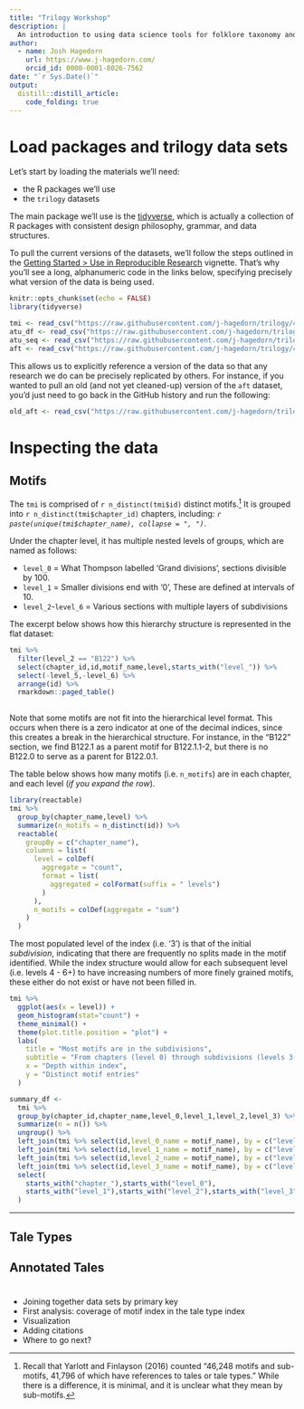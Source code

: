 ```yaml
---
title: "Trilogy Workshop"
description: |
  An introduction to using data science tools for folklore taxonomy and text analysis
author:
  - name: Josh Hagedorn 
    url: https://www.j-hagedorn.com/
    orcid_id: 0000-0001-8026-7562
date: "`r Sys.Date()`"
output: 
  distill::distill_article:
    code_folding: true
---
```


# Load packages and trilogy data sets

Let's start by loading the materials we'll need:

- the R packages we'll use
- the `trilogy` datasets

The main package we'll use is the [tidyverse](https://www.tidyverse.org/), which is actually a collection of R packages with consistent design philosophy, grammar, and data structures.

To pull the current versions of the datasets, we'll follow the steps outlined in the [Getting Started > Use in Reproducible Research](https://github.com/j-hagedorn/trilogy/blob/master/docs/vignettes/getting_started.md#use-in-reproducible-research) vignette.  That's why you'll see a long, alphanumeric code in the links below, specifying precisely what version of the data is being used.

```r
knitr::opts_chunk$set(echo = FALSE)
library(tidyverse)

tmi <- read_csv("https://raw.githubusercontent.com/j-hagedorn/trilogy/490a989d199d9440f9210bfe6ede797b03c4e26e/data/tmi.csv")
atu_df <- read_csv("https://raw.githubusercontent.com/j-hagedorn/trilogy/490a989d199d9440f9210bfe6ede797b03c4e26e/data/atu_df.csv")
atu_seq <- read_csv("https://raw.githubusercontent.com/j-hagedorn/trilogy/490a989d199d9440f9210bfe6ede797b03c4e26e/data/atu_seq.csv")
aft <- read_csv("https://raw.githubusercontent.com/j-hagedorn/trilogy/490a989d199d9440f9210bfe6ede797b03c4e26e/data/aft.csv")

```

This allows us to explicitly reference a version of the data so that any research we do can be precisely replicated by others.  For instance, if you wanted to pull an old (and not yet cleaned-up) version of the `aft` dataset, you'd just need to go back in the GitHub history and run the following:

```r
old_aft <- read_csv("https://raw.githubusercontent.com/j-hagedorn/trilogy/f0fb12d108734847114f17980b05686a26305e38/data/aat.csv")
```


# Inspecting the data

## Motifs

The `tmi` is comprised of `r n_distinct(tmi$id)` distinct motifs.^[Recall that Yarlott and Finlayson (2016) counted "46,248 motifs and sub-motifs, 41,796 of which have references to tales or tale types." While there is a difference, it is minimal, and it is unclear what they mean by sub-motifs.]  It is grouped into `r n_distinct(tmi$chapter_id)` chapters, including: *`r paste(unique(tmi$chapter_name), collapse = ", ")`*.

Under the chapter level, it has multiple nested levels of groups, which are named as follows:

- `level_0` = What Thompson labelled 'Grand divisions', sections divisible by 100.
- `level_1` = Smaller divisions end with '0', These are defined at intervals of 10.
- `level_2`-`level_6` = Various sections with multiple layers of subdivisions

The excerpt below shows how this hierarchy structure is represented in the flat dataset:

```r
tmi %>%
  filter(level_2 == "B122") %>%
  select(chapter_id,id,motif_name,level,starts_with("level_")) %>%
  select(-level_5,-level_6) %>%
  arrange(id) %>%
  rmarkdown::paged_table()
  
```

Note that some motifs are not fit into the hierarchical level format.  This occurs when there is a zero indicator at one of the decimal indices, since this creates a break in the hierarchical structure.  For instance, in the "B122" section, we find B122.1 as a parent motif for B122.1.1-2, but there is no B122.0 to serve as a parent for B122.0.1.

The table below shows how many motifs (i.e. `n_motifs`) are in each chapter, and each level (*if you expand the row*).

```r
library(reactable)
tmi %>%
  group_by(chapter_name,level) %>%
  summarize(n_motifs = n_distinct(id)) %>%
  reactable(
    groupBy = c("chapter_name"),
    columns = list(
      level = colDef(
        aggregate = "count",
        format = list(
          aggregated = colFormat(suffix = " levels")
        )
      ),
      n_motifs = colDef(aggregate = "sum")
    )
  )
```

The most populated level of the index (i.e. '3') is that of the initial *subdivision*, indicating that there are frequently no splits made in the motif identified.  While the index structure would allow for each subsequent level (i.e. levels 4 - 6+) to have increasing numbers of more finely grained motifs, these either do not exist or have not been filled in.


```r
tmi %>%
  ggplot(aes(x = level)) +
  geom_histogram(stat="count") +
  theme_minimal() + 
  theme(plot.title.position = "plot") +
  labs(
    title = "Most motifs are in the subdivisions",
    subtitle = "From chapters (level 0) through subdivisions (levels 3-6)",
    x = "Depth within index",
    y = "Distinct motif entries"
  )
```

```r
summary_df <-
  tmi %>%
  group_by(chapter_id,chapter_name,level_0,level_1,level_2,level_3) %>%
  summarize(n = n()) %>% 
  ungroup() %>%
  left_join(tmi %>% select(id,level_0_name = motif_name), by = c("level_0" = "id")) %>%
  left_join(tmi %>% select(id,level_1_name = motif_name), by = c("level_1" = "id")) %>%
  left_join(tmi %>% select(id,level_2_name = motif_name), by = c("level_2" = "id")) %>%
  left_join(tmi %>% select(id,level_3_name = motif_name), by = c("level_3" = "id")) %>%
  select(
    starts_with("chapter_"),starts_with("level_0"),
    starts_with("level_1"),starts_with("level_2"),starts_with("level_3"),n
  )
```


---

## Tale Types



## Annotated Tales

# 

- Joining together data sets by primary key
- First analysis: coverage of motif index in the tale type index
- Visualization
- Adding citations
- Where to go next?




